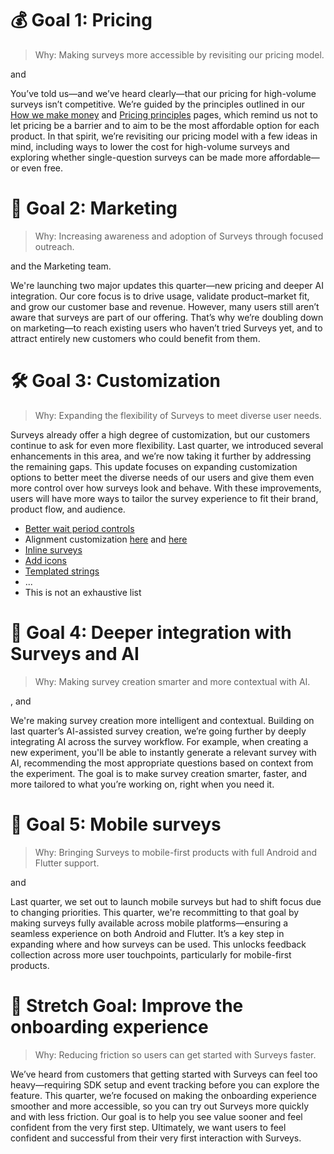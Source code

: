 # 💰 Goal 1: Pricing

> Why: Making surveys more accessible by revisiting our pricing model.

<TeamMember name="Cory Slater" photo /> and <TeamMember name="Manoel Aranda Neto" />

You’ve told us—and we’ve heard clearly—that our pricing for high-volume surveys isn’t competitive. We’re guided by the principles outlined in our [How we make money](https://posthog.com/handbook/how-we-make-money) and [Pricing principles](https://posthog.com/handbook/engineering/feature-pricing) pages, which remind us not to let pricing be a barrier and to aim to be the most affordable option for each product. In that spirit, we’re revisiting our pricing model with a few ideas in mind, including ways to lower the cost for high-volume surveys and exploring whether single-question surveys can be made more affordable—or even free.

# 📣 Goal 2: Marketing

> Why: Increasing awareness and adoption of Surveys through focused outreach.

<TeamMember name="Manoel Aranda Neto" /> and the Marketing team.

We're launching two major updates this quarter—new pricing and deeper AI integration. Our core focus is to drive usage, validate product–market fit, and grow our customer base and revenue. However, many users still aren’t aware that surveys are part of our offering. That’s why we’re doubling down on marketing—to reach existing users who haven’t tried Surveys yet, and to attract entirely new customers who could benefit from them.

# 🛠️ Goal 3: Customization

> Why: Expanding the flexibility of Surveys to meet diverse user needs.

<TeamMember name="Lucas Faria" />

Surveys already offer a high degree of customization, but our customers continue to ask for even more flexibility. Last quarter, we introduced several enhancements in this area, and we’re now taking it further by addressing the remaining gaps. This update focuses on expanding customization options to better meet the diverse needs of our users and give them even more control over how surveys look and behave. With these improvements, users will have more ways to tailor the survey experience to fit their brand, product flow, and audience.

- [Better wait period controls](https://github.com/PostHog/posthog/issues/30379)
- Alignment customization [here](https://github.com/PostHog/posthog/issues/28479) and [here](https://github.com/PostHog/posthog/issues/28477)
- [Inline surveys](https://github.com/PostHog/posthog/issues/30097)
- [Add icons](https://github.com/PostHog/posthog/issues/28478)
- [Templated strings](https://github.com/PostHog/posthog/issues/26620)
- ...
- This is not an exhaustive list

# 🧩 Goal 4: Deeper integration with Surveys and AI

> Why: Making survey creation smarter and more contextual with AI.

<TeamMember name="Lucas Faria" />, <TeamMember name="Manoel Aranda Neto" /> and <TeamMember name="Ioannis Josephides" />

We're making survey creation more intelligent and contextual. Building on last quarter’s AI-assisted survey creation, we’re going further by deeply integrating AI across the survey workflow. For example, when creating a new experiment, you'll be able to instantly generate a relevant survey with AI, recommending the most appropriate questions based on context from the experiment. The goal is to make survey creation smarter, faster, and more tailored to what you’re working on, right when you need it.

# 📱 Goal 5: Mobile surveys

> Why: Bringing Surveys to mobile-first products with full Android and Flutter support.

<TeamMember name="Manoel Aranda Neto" /> and <TeamMember name="Ioannis Josephides" />

Last quarter, we set out to launch mobile surveys but had to shift focus due to changing priorities. This quarter, we're recommitting to that goal by making surveys fully available across mobile platforms—ensuring a seamless experience on both Android and Flutter. It’s a key step in expanding where and how surveys can be used. This unlocks feedback collection across more user touchpoints, particularly for mobile-first products.

# 🧭 Stretch Goal: Improve the onboarding experience

> Why: Reducing friction so users can get started with Surveys faster.

<TeamMember name="Lucas Faria" />

We’ve heard from customers that getting started with Surveys can feel too heavy—requiring SDK setup and event tracking before you can explore the feature. This quarter, we’re focused on making the onboarding experience smoother and more accessible, so you can try out Surveys more quickly and with less friction. Our goal is to help you see value sooner and feel confident from the very first step. Ultimately, we want users to feel confident and successful from their very first interaction with Surveys.
